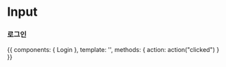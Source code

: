 
<Meta title="Login" component={Login} />

# Input

<ArgsTable of={Login} />

<h3>로그인</h3>

<Canvas>
  <Story name="hello">
    {{
      components: { Login },
      template: '<Login @click="action"></Login>',
      methods: { action: action("clicked") }
    }}
  </Story>
</Canvas>

